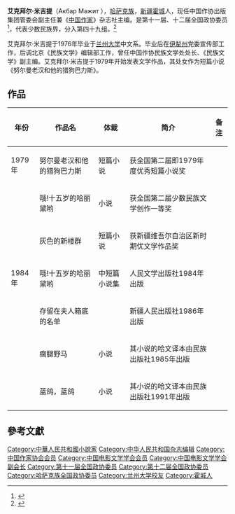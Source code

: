'''艾克拜尔·米吉提'''（Акбар Мәжит {{bd|1954年||}}），[[哈萨克族|哈萨克族]]，[[新疆|新疆]][[霍城|霍城]]人，现任中国作协出版集团管委会副主任兼《[[中国作家|中国作家]]》杂志社主编。是第十一届、十二届全国政协委员<ref>{{cite news|title=第十一届全国政协委员名单|url=http://www.indaa.com.cn/zt/2009qglh/zxzs/200903/t20090303_127573.html|accessdate=2013-04-09|newspaper=新华社北京1月25日电 中国人民政治协商会议第十一届全国委员会委员名单(共2237人，2008年1月25日政协第十届全国委员会常务委员会第二十次会议通过)|date=2008年1月25日|deadurl=yes|archiveurl=https://web.archive.org/web/20130928014403/http://www.indaa.com.cn/zt/2009qglh/zxzs/200903/t20090303_127573.html|archivedate=2013年9月28日}}</ref>，代表少数民族界，分入第四十九组。<ref>{{cite news|title=全国政协信息-艾克拜尔·米吉提|url=http://www.cppcc.gov.cn/CMS/wylibary/showJcwyxtInfoWylibary.action?tabJcwyxt.guid=11W0017130&wytype=wjwy|accessdate=2013-04-11|newspaper=全国政协委员会|archive-date=2019-08-20|archive-url=https://web.archive.org/web/20190820083636/http://www.cppcc.gov.cn/CMS/wylibary/showJcwyxtInfoWylibary.action?tabJcwyxt.guid=11W0017130&wytype=wjwy|dead-url=no}}</ref>

艾克拜尔·米吉提于1976年毕业于[[兰州大学|兰州大学]]中文系。毕业后在[[伊犁州|伊犁州]]党委宣传部工作，后调北京《民族文学》编辑部工作，曾任中国作协民族文学处处长、《民族文学》副主编。艾克拜尔·米吉提于1979年开始发表文学作品，其处女作为短篇小说《努尔曼老汉和他的猎狗巴力斯》。

== 作品 ==
{| class="wikitable"
|-
! 年份 !! 作品名 !! 体裁 !! 简介 !! 备注
|-
| 1979年 || 努尔曼老汉和他的猎狗巴力斯 || 短篇小说 || 获全国第二届即1979年度优秀短篇小说奖 || 
|-
|  || 哦!十五岁的哈丽黛哟 || 小说 || 获全国第二届少数民族文学创作一等奖 ||
|-
|  || 灰色的新楼群 || 短篇小说 || 获新疆维吾尔自治区新时期优文学作品奖 || 
|-
| 1984年 || 哦!十五岁的哈丽黛哟 || 中短篇小说集 || 人民文学出版社1984年出版 || 
|-
| || 存留在夫人箱底的名单 || || 新疆人民出版社1986年出版 || 
|-
| || 瘸腿野马 || 小说 || 其小说的哈文译本由民族出版社1985年出版 || 
|-
| || 蓝鸽，蓝鸽 || 小说 || 其小说的哈文译本由民族出版社1991年出版 || 
|}

== 參考文獻 ==
{{reflist}}

{{中国作家协会第六届全国委员会}}
{{中国作家协会第七届全国委员会}}
{{中国作家协会第八届全国委员会}}
{{中国作家协会第九届全国委员会}}
{{Authority control}}
{{DEFAULTSORT:M}}
[[Category:中華人民共和國小說家|Category:中華人民共和國小說家]]
[[Category:中华人民共和国杂志编辑|Category:中华人民共和国杂志编辑]]
[[Category:中国作家协会会员|Category:中国作家协会会员]]
[[Category:中国电影文学学会会员|Category:中国电影文学学会会员]]
[[Category:中国电影文学学会副会长|Category:中国电影文学学会副会长]]
[[Category:第十一届全国政协委员|Category:第十一届全国政协委员]]
[[Category:第十二届全国政协委员|Category:第十二届全国政协委员]]
[[Category:哈萨克族全国政协委员|Category:哈萨克族全国政协委员]]
[[Category:兰州大学校友|Category:兰州大学校友]]
[[Category:霍城人|Category:霍城人]]